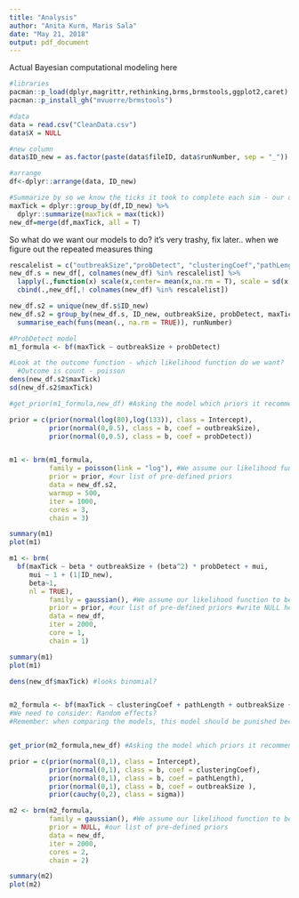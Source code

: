 ```yaml
---
title: "Analysis"
author: "Anita Kurm, Maris Sala"
date: "May 21, 2018"
output: pdf_document
---
```


Actual Bayesian computational modeling here

```r
#libraries 
pacman::p_load(dplyr,magrittr,rethinking,brms,brmstools,ggplot2,caret)
pacman::p_install_gh("mvuorre/brmstools")

#data
data = read.csv("CleanData.csv")
data$X = NULL

#new column
data$ID_new = as.factor(paste(data$fileID, data$runNumber, sep = "_"))

#arrange
df<-dplyr::arrange(data, ID_new)

#Summarize by so we know the ticks it took to complete each sim - our outcome
maxTick = dplyr::group_by(df,ID_new) %>%
  dplyr::summarize(maxTick = max(tick))
new_df=merge(df,maxTick, all = T)

```

So what do we want our models to do?  it's very trashy, fix later.. when we figure out the repeated measures thing


```r
rescalelist = c("outbreakSize","probDetect", "clusteringCoef","pathLength")
new_df.s = new_df[, colnames(new_df) %in% rescalelist] %>% 
  lapply(.,function(x) scale(x,center= mean(x,na.rm = T), scale = sd(x, na.rm = T)))%>% 
  cbind(.,new_df[,! colnames(new_df) %in% rescalelist]) 

new_df.s2 = unique(new_df.s$ID_new)
new_df.s2 = group_by(new_df.s, ID_new, outbreakSize, probDetect, maxTick,clusteringCoef, pathLength) %>%
  summarise_each(funs(mean(., na.rm = TRUE)), runNumber)

#ProbDetect model
m1_formula <- bf(maxTick ~ outbreakSize + probDetect)

#Look at the outcome function - which likelihood function do we want?
  #Outcome is count - poisson 
dens(new_df.s2$maxTick)
sd(new_df.s2$maxTick)

#get_prior(m1_formula,new_df) #Asking the model which priors it recommend

prior = c(prior(normal(log(80),log(133)), class = Intercept),
          prior(normal(0,0.5), class = b, coef = outbreakSize), 
          prior(normal(0,0.5), class = b, coef = probDetect)) 


m1 <- brm(m1_formula,
          family = poisson(link = "log"), #We assume our likelihood function to be poisson
          prior = prior, #our list of pre-defined priors
          data = new_df.s2,
          warmup = 500,
          iter = 1000,
          cores = 3,
          chain = 3)

summary(m1)
plot(m1)

m1 <- brm(
  bf(maxTick ~ beta * outbreakSize + (beta^2) * probDetect + mui,
     mui ~ 1 + (1|ID_new),
     beta~1,
     nl = TRUE),
          family = gaussian(), #We assume our likelihood function to be normally distributed
          prior = prior, #our list of pre-defined priors #write NULL here to use default priors
          data = new_df,
          iter = 2000,
          core = 1,
          chain = 1)

summary(m1)
plot(m1)

dens(new_df$maxTick) #looks binomial? 


m2_formula <- bf(maxTick ~ clusteringCoef + pathLength + outbreakSize + (1|ID_new)) #The last bit is how you add repeated measures
#We need to consider: Random effects?
#Remember: when comparing the models, this model should be punished because it's adding all them parameters 


get_prior(m2_formula,new_df) #Asking the model which priors it recommend

prior = c(prior(normal(0,1), class = Intercept),
          prior(normal(0,1), class = b, coef = clusteringCoef),
          prior(normal(0,1), class = b, coef = pathLength),
          prior(normal(0,1), class = b, coef = outbreakSize ),
          prior(cauchy(0,2), class = sigma))

m2 <- brm(m2_formula,
          family = gaussian(), #We assume our likelihood function to be normally distributed
          prior = NULL, #our list of pre-defined priors
          data = new_df,
          iter = 2000,
          cores = 2,
          chain = 2)

summary(m2)
plot(m2)

```

